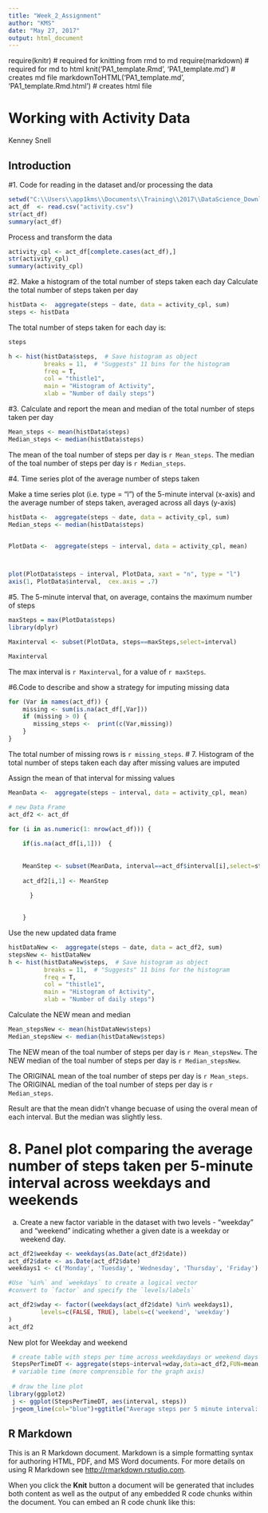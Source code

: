 ---
title: "Week_2_Assignment"
author: "KMS"
date: "May 27, 2017"
output: html_document
---

require(knitr) # required for knitting from rmd to md
require(markdown) # required for md to html 
knit('PA1_template.Rmd', 'PA1_template.md') # creates md file
markdownToHTML('PA1_template.md', 'PA1_template.Rmd.html') # creates html file



# Working with Activity Data
Kenney Snell

## Introduction

#1. Code for reading in the dataset and/or processing the data
```{r , echo=TRUE}
setwd("C:\\Users\\app1kms\\Documents\\Training\\2017\\DataScience_Downloads\\Reproducibe_Research\\repdata%2Fdata%2Factivity")
act_df  <- read.csv("activity.csv")
str(act_df)
summary(act_df)

```

Process and transform the data
```{r , echo=TRUE}
activity_cpl <- act_df[complete.cases(act_df),]
str(activity_cpl)
summary(activity_cpl)


```
#2. Make a histogram of the total number of steps taken each day
Calculate the total number of steps taken per day

```{r , echo=TRUE}
histData <-  aggregate(steps ~ date, data = activity_cpl, sum)
steps <- histData

```

The total number of steps taken for each day is:

```{r , echo=TRUE}
steps
```


```{r , echo=TRUE}
h <- hist(histData$steps,  # Save histogram as object
          breaks = 11,  # "Suggests" 11 bins for the histogram
          freq = T,
          col = "thistle1", 
          main = "Histogram of Activity",
          xlab = "Number of daily steps")

```

#3. Calculate and report the mean and median of the total number of steps taken per day

```{r , echo=TRUE}
Mean_steps <- mean(histData$steps)
Median_steps <- median(histData$steps)
```




The mean  of the toal number of steps per day is `r Mean_steps`.
The median of the toal number of steps per day is  `r Median_steps`.


#4. Time series plot of the average number of steps taken

Make a time series plot (i.e. type = "l") of the 5-minute interval (x-axis) and the average number of steps taken, averaged across all days (y-axis)


```{r , echo=TRUE}
histData <-  aggregate(steps ~ date, data = activity_cpl, sum)
Median_steps <- median(histData$steps)


PlotData <-  aggregate(steps ~ interval, data = activity_cpl, mean)



plot(PlotData$steps ~ interval, PlotData, xaxt = "n", type = "l")
axis(1, PlotData$interval,  cex.axis = .7)
```


#5. The 5-minute interval that, on average, contains the maximum number of steps
```{r , echo=TRUE}
maxSteps = max(PlotData$steps)
library(dplyr)

Maxinterval <- subset(PlotData, steps==maxSteps,select=interval)

Maxinterval

```
The max interval is `r Maxinterval`, for a value of `r maxSteps`.

#6.Code to describe and show a strategy for imputing missing data

```{r , echo=TRUE}
for (Var in names(act_df)) {
    missing <- sum(is.na(act_df[,Var]))
    if (missing > 0) {
       missing_steps <-  print(c(Var,missing))
    }
}


```

The total number of missing rows is `r missing_steps`.
# 7. Histogram of the total number of steps taken each day after missing values are imputed

Assign the mean of that interval for missing values

```{r , echo=TRUE}
MeanData <-  aggregate(steps ~ interval, data = activity_cpl, mean)

# new Data Frame
act_df2 <- act_df

for (i in as.numeric(1: nrow(act_df))) {
    
    if(is.na(act_df[i,1]))  {
   
   
    MeanStep <- subset(MeanData, interval==act_df$interval[i],select=steps)
    
    act_df2[i,1] <- MeanStep

      }
     
    
    }
```


Use the new updated data frame

```{r , echo=TRUE}


histDataNew <-  aggregate(steps ~ date, data = act_df2, sum)
stepsNew <- histDataNew
h <- hist(histDataNew$steps,  # Save histogram as object
          breaks = 11,  # "Suggests" 11 bins for the histogram
          freq = T,
          col = "thistle1", 
          main = "Histogram of Activity",
          xlab = "Number of daily steps")

```

Calculate the NEW mean and median
```{r , echo=TRUE}
Mean_stepsNew <- mean(histDataNew$steps)
Median_stepsNew <- median(histDataNew$steps)
```


The NEW mean  of the toal number of steps per day is `r Mean_stepsNew`.
The NEW median of the toal number of steps per day is  `r Median_stepsNew`.


The ORIGINAL mean  of the toal number of steps per day is `r Mean_steps`.
The ORIGINAL median of the toal number of steps per day is  `r Median_steps`.

Result are that the mean didn't vhange becuase of using the overal mean of each interval.
But the median was slightly less.


# 8. Panel plot comparing the average number of steps taken per 5-minute interval across weekdays and weekends

a. Create a new factor variable in the dataset with two levels - "weekday" and "weekend" indicating whether a given date is a weekday or weekend day.

```{r , echo=TRUE}
act_df2$weekday <- weekdays(as.Date(act_df2$date))
act_df2$date <- as.Date(act_df2$date)
weekdays1 <- c('Monday', 'Tuesday', 'Wednesday', 'Thursday', 'Friday')

#Use `%in%` and `weekdays` to create a logical vector
#convert to `factor` and specify the `levels/labels`

act_df2$wday <- factor((weekdays(act_df2$date) %in% weekdays1), 
         levels=c(FALSE, TRUE), labels=c('weekend', 'weekday')
)
act_df2
```


New plot for Weekday and weekend


```{r timeplot2, echo=TRUE, fig.width=10, warning=FALSE}
 # create table with steps per time across weekdaydays or weekend days
 StepsPerTimeDT <- aggregate(steps~interval+wday,data=act_df2,FUN=mean,na.action=na.omit)
 # variable time (more comprensible for the graph axis)
 
 # draw the line plot
library(ggplot2)
 j <- ggplot(StepsPerTimeDT, aes(interval, steps))
 j+geom_line(col="blue")+ggtitle("Average steps per 5 minute interval: weekdays vs. weekends")+xlab("Interval")+ylab("Steps")+theme(plot.title = element_text(face="bold", size=12))+facet_grid(wday ~ .)
 ```

###############



## R Markdown

This is an R Markdown document. Markdown is a simple formatting syntax for authoring HTML, PDF, and MS Word documents. For more details on using R Markdown see <http://rmarkdown.rstudio.com>.

When you click the **Knit** button a document will be generated that includes both content as well as the output of any embedded R code chunks within the document. You can embed an R code chunk like this:

